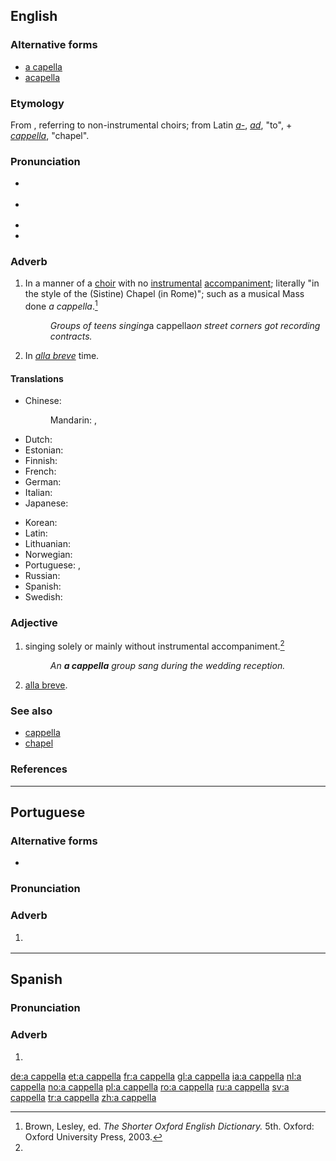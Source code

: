 ==English==
{{wikipedia}}

===Alternative forms===
* [[a capella]]
* [[acapella]]

===Etymology===
From {{etyl|it|en}} {{term|alla cappella||lang=it|in the manner of the [Sistine] chapel}}, referring to non-instrumental choirs; from Latin ''[[a-]]'', ''[[ad]]'', "to", + ''[[cappella]]'', "chapel".

===Pronunciation===
* {{a|UK}} {{IPA|/ˌæ.kəˈpɛl.ə/|/ˌæ.kæˈpɛl.ə/|lang=en}}
* {{a|US}} {{IPA|/ˌɑ kə.ˈpɛl.ə/|lang=en}}
* {{rhymes|ɛlə|lang=en}}
* {{audio|En-us-a_cappella.ogg|Audio (US)|lang=en}}

===Adverb===
{{en-adv|head=[[a]] [[cappella]]|-}}

# {{context|music|lang=en}} In a manner of a [[choir]] with no [[instrumental]] [[accompaniment]]; literally "in the style of the (Sistine) Chapel (in Rome)"; such as a musical Mass done ''a cappella''.{{defdate|First attested in the late 19th century.}}<ref name=SOED>Brown, Lesley, ed. ''The Shorter Oxford English Dictionary.'' 5th. Oxford: Oxford University Press, 2003.</ref>
#: ''Groups of teens singing ''a cappella'' on street corners got recording contracts.''
# {{context|obsolete|music|lang=en}} In ''[[alla breve]]'' time.

====Translations====
{{trans-top|performed by a choir with no instrumental accompaniment}}
* Chinese:
*: Mandarin: {{t|cmn|無伴奏|sc=Hani}}, {{t|cmn|无伴奏|tr=wúbànzòu|sc=Hani}}
* Dutch: {{t+|nl|a capella}}
* Estonian: {{t+|et|a cappella}}
* Finnish: {{t|fi|a cappella}}
* French: {{t+|fr|a cappella}}
* German: {{t+|de|a cappella}}
* Italian: {{t|it|a cappella}}
* Japanese: {{t|ja|アカペラに|tr=akapera ni}}
{{trans-mid}}
* Korean: {{t|ko|반주 없게|sc=Hang}}
* Latin: {{t|la|ad sacellum}}
* Lithuanian: {{t|lt|kapela}}
* Norwegian: {{t+|no|a cappella}}
* Portuguese: {{t|pt|a cappella}}, {{t+|pt|a capela}}
* Russian: {{t+|ru|а капелла|tr=a kapɛ́lla}}
* Spanish: {{t|es|a cappella}}
* Swedish: {{t+|sv|a cappella}}
{{trans-bottom}}

{{trans-top|a time indication, equivalent to alla breve}}
{{trans-mid}}
{{trans-bottom}}

===Adjective===
{{en-adj|-}}

# {{context|music|lang=en}} singing solely or mainly without instrumental accompaniment.{{defdate|First attested in the late 19th century.}}<ref name=SOED/>
#: ''An '''a cappella''' group sang during the wedding reception.''
# {{context|obsolete|music|lang=en}} [[alla breve]].

===See also===
* [[cappella]]
* [[chapel]]

===References===
<references/>

----

==Portuguese==

===Alternative forms===
* {{l|pt|a capela}}

===Pronunciation===
{{a|EP}} {{IPA|/a.ka.pɛʎɐ/|lang=pt}}

{{a|BP}} {{IPA|/a.kɐ.peʎa/|lang=pt}}

===Adverb===
{{pt-adv|-}}

# {{lb|pt|music}} {{l|en|a cappella}} {{gloss|performed by a choir with no instrumental accompaniment}}

----

==Spanish==

===Pronunciation===
{{IPA|/a.ca.pɛʎa/|lang=es}}

===Adverb===
{{es-adv}}

# {{l|en|a cappella}}

[[de:a cappella]]
[[et:a cappella]]
[[fr:a cappella]]
[[gl:a cappella]]
[[ia:a cappella]]
[[nl:a cappella]]
[[no:a cappella]]
[[pl:a cappella]]
[[ro:a cappella]]
[[ru:a cappella]]
[[sv:a cappella]]
[[tr:a cappella]]
[[zh:a cappella]]